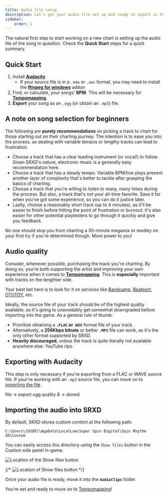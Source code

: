 ```yaml
---
title: Audio file setup
description: Let's get your audio file set up and ready to import in the editor!
sidebar:
    order: 1
---
```



The natural first step to start working on a new chart is setting up the audio file of the song in question.
Check the **Quick Start** steps for a quick summary.

## Quick Start

1. Install **[Audacity](https://www.audacityteam.org/download/)**
    - If your source file is in a `.m4a` or `.aac` format, you may need to install the **[ffmpeg for windows](https://support.audacityteam.org/basics/installing-ffmpeg)** addon
2. Find, or calculate, your songs' **BPM**. This will be necessary for **[Tempomapping](../basic-tempomapping)**.
3. **Export** your song as an `.ogg` (or obtain an `.mp3`) file.

## A note on song selection for beginners

The following are **purely recommendations** on picking a track to chart for those starting out on their charting journey.
The intention is to ease you into the process, as dealing with variable tempos or lengthy tracks can lead to frustration.

- Choose a track that has a clear leading instrument (or vocal!) to follow. Given SRXD's nature, electronic music is a generally easy recommendation here.
- Choose a track that has a steady tempo. Variable BPM/live plays present another layer of complexity that's better to tackle after grasping the basics of charting.
- Choose a track that you're willing to listen to many, many times during the process. But also, a track that's not your all-time favorite.
Save it for when you've got some experience, so you can do it justice later.
- Lastly, choose a reasonably short track (up to 4 minutes), as it'll be easier to finish before hitting the point of frustration or burnout. It's also easier
for other potential playtesters to go through it quickly and give you feedback.

No one should stop you from charting a 30-minute megamix or medley on your first try if you're determined though. More power to you!

## Audio quality

<Aside type='tip' title='Hey!'>

Consider, whenever possible, purchasing the track you're charting. By doing so, you're both supporting the artist and improving your own experience
when it comes to **[Tempomapping](../basic-tempomapping)**. This is **especially** important with tracks on the lengthier side.

Your best bet here is to look for it on services like [Bandcamp](https://bandcamp.com/), [Beatport](https://www.beatport.com/), [OTOTOY](https://ototoy.jp/), etc. 

</Aside>

Ideally, the source file of your track should be of the highest quality available, as it's going to unavoidably get somewhat downgraded before importing
into the game. As a general rule of thumb: 
- Prioritize obtaining a **`.FLAC` or .`WAV`** format file of your track. 
- Alternatively, a **256Kbps bitrate** or better **`.MP3`** file can work, as it's the only other format supported by SRXD.
- **Heavily discouraged**, unless the track is quite literally not available anywhere else: YouTube rips.

## Exporting with Audacity

<Aside type='note'>

This step is only necessary if you're exporting from a FLAC or WAVE source file.
If your're working with an `.mp3` source file, you can move on to [importing the file](#importing-the-audio-into-srxd).

</Aside>

file -> export ogg quality 8 -> doned

## Importing the audio into SRXD

By default, SRXD stores custom content at the following path:
```
C:\Users\[USER]\AppData\LocalLow\Super Spin Digital\Spin Rhythm XD\Custom
```

You can easily access this directory using the `Show files` button in the Custom side panel in-game.

![Location of the Show files button](@images/audio/custom-side-panel.png)

{/* <Image src={panelImage} alt="Location of Show files button" width={512} decoding='async' loading='lazy' /> */}

Once your audio file is ready, move it into the **`AudioClips`** folder.

You're set and ready to move on to [Tempomapping](../basic-tempomapping)!